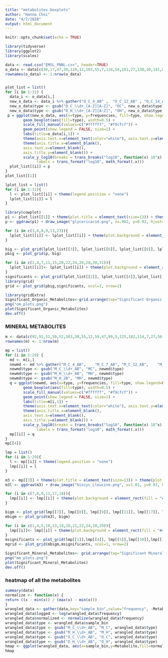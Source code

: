 ```yaml
---
title: "metabolites boxplots"
author: "Hanna Choi"
date: "4/7/2020"
output: html_document
---
```


```r
knitr::opts_chunk$set(echo = TRUE)
```
```r
library(tidyverse)
library(ggplot2)
library(scales)
```

```r
data <- read.csv("EMSL_PNNL.csv", header=TRUE)
o_data <- data[c(36,17,47,39,110,12,103,55,7,124,54,181,27,138,10,141,87,118,209,26,132,1,38,48,125,23,123,35,90,6,63),c(1,18:28)]
rownames(o_data) <- 1:nrow(o_data)
```
```r

```

```r
plot_list = list()
for (i in 1:31) {
  data_i <- o_data[i,]
  new_o_data <- data_i %>% gather("O_C_4_AB" ,  "O_C_12_AB" , "O_C_14_AB",  "O_C_19_AB"  ,"O_C_27_AB" , "O_C_34_AB" , "O_H_2_AB",   "O_H_4_AB" ,  "O_H_11_AB",  "O_H_17_AB",  "O_H_32_AB" , key="type", value="frequencies")
  new_o_data$type <- gsub("O_C_\\d+_[A-Z][A-Z]", "OC", new_o_data$type)
  new_o_data$type <- gsub("O_H_\\d+_[A-Z][A-Z]", "OH", new_o_data$type)
 p = ggplot(new_o_data, aes(x=type, y=frequencies, fill=type, show.legend=FALSE)) +
        geom_boxplot(aes(fill=type), width=0.5) +
        scale_fill_manual(values=c("#ffffff", "#f9cfcf")) +
        geom_point(show.legend = FALSE, size=1) +
        labs(title=o_data[i,1]) +
        theme(axis.text.x=element_text(color="white"), axis.text.y=element_text(color="white"), plot.title = element_text(size=7, color="white")) +        
        theme(axis.title.x=element_blank(),
        axis.text.x=element_blank(), 
        axis.title.y=element_blank()) +
        scale_y_log10(breaks = trans_breaks("log10", function(x) 10^x),
              labels = trans_format("log10", math_format(.x)))
  plot_list[[i]] = p
}
plot_list[[1]]
```
```r
lplot_list = list()
for (i in 1:31){
  l <- plot_list[[i]] + theme(legend.position = "none")
  lplot_list[[i]] = l
}
```
```r
library(cowplot)
p1 <- plot_list[[1]] + theme(plot.title = element_text(size=13)) + theme(plot.background = element_rect(fill = "#91002d"))
p <- ggdraw(p1) + draw_image("glycericacid.png", x=.982, y=0.92, hjust=1, vjust=1, width=.2, height=0.2)

```
```r
for (i in c(3,6,8,9,13,23)){
  lplot_list[[i]] <- lplot_list[[i]] + theme(plot.background = element_rect(fill = "#af4551"))
}
```
```r
big <- plot_grid(lplot_list[[3]], lplot_list[[6]], lplot_list[[8]], lplot_list[[9]], lplot_list[[13]], lplot_list[[23]])
pbig <- plot_grid(p, big)

for (i in c(2,4,7,11,15,20,22,24,26,28,30,31)){
  lplot_list[[i]]<- lplot_list[[i]] + theme(plot.background = element_rect(fill = "#ca7479"))
}
significants <- plot_grid(lplot_list[[2]], lplot_list[[4]],lplot_list[[7]],lplot_list[[11]],lplot_list[[15]],lplot_list[[20]],lplot_list[[22]],lplot_list[[24]],lplot_list[[26]],lplot_list[[28]],lplot_list[[30]],lplot_list[[31]])
library(grid)
grid <- plot_grid(pbig,significants, ncol=1, nrow=2)
```
```r
library(gridExtra)
Significant_Organic_Metabolites<-grid.arrange(top="Significant Organic Metabolites", grid)
png("om_plots.png")
plot(Significant_Organic_Metabolites)
dev.off()
```
### MINERAL METABOLITES ###
```r
m <- data[c(92,91,51,50,52,103,38,55,12,59,47,99,5,125,182,114,7,27,56,57,76,62,132,111,106,173,201,121,81),c(1:17)]
rownames(m) <- 1:nrow(m)

```
```r
mp = list()
for (i in 1:29) {
  md <- m[i,]
  newmd <- md %>% gather("M_C_4_AB",	"M_C_7_AB",	"M_C_12_AB",	"M_C_14_AB",	"M_C_19_AB",	"M_C_30_AB",	"M_H_2_AB",	"M_H_2B",	"M_H_4_AB",	"M_H_11_AB",	"M_H_17_AB",	"M_H_26_AB",	"M_H_28_AB",	"M_H_30_AB",	"M_H_32_AB",	"M_H_34_AB", key="type", value="frequencies")
  newmd$type <- gsub("M_C_\\d+_AB", "MC", newmd$type)
  newmd$type <- gsub("M_H_\\d+_AB", "MH", newmd$type)
  newmd$type <- gsub("M_H_2B", "MH", newmd$type)
  q = ggplot(newmd, aes(x=type, y=frequencies, fill=type, show.legend=FALSE)) +
        geom_boxplot(aes(fill=type), width=0.5) +
        scale_fill_manual(values=c("#ffffff", "#f9cfcf")) +
        geom_point(show.legend = FALSE, size=1) +
        labs(title=m[i,1]) +
        theme(axis.text.x=element_text(color="white"), axis.text.y=element_text(color="white"), plot.title = element_text(size=7, color="white")) +
        theme(axis.title.x=element_blank(),
        axis.text.x=element_blank(), 
        axis.title.y=element_blank()) +
        scale_y_log10(breaks = trans_breaks("log10", function(x) 10^x),
              labels = trans_format("log10", math_format(.x)))
  mp[[i]] = q
}
mp[[4]]
```
```r
lmp = list()
for (i in 1:29){
  l <- mp[[i]] + theme(legend.position = "none")
  lmp[[i]] = l
}
```
```r
m3 <- mp[[3]] + theme(plot.title = element_text(size=13)) + theme(plot.background = element_rect(fill = "#91002d"))
m3l <- ggdraw(m3) + draw_image("biocyc_Lleucine.png", x=1.01, y=0.93, hjust=1, vjust=1, width=.25, height=0.25)
```
```r
for (i in c(7,8,9,11,17,18)){
  lmp[[i]] <- lmp[[i]] + theme(plot.background = element_rect(fill = "#af4551"))
}
```
```r
bigm <- plot_grid(lmp[[7]], lmp[[8]], lmp[[9]], lmp[[11]], lmp[[17]], lmp[[18]])
mbigm <- plot_grid(m3l, bigm)

for (i in c(1,4,5,10,13,19,20,21,22,24,28,29)){
  lmp[[i]]<- lmp[[i]] + theme(plot.background = element_rect(fill = "#ca7479"))
}
msignificants <- plot_grid(lmp[[1]],lmp[[4]], lmp[[5]],lmp[[10]],lmp[[13]],lmp[[19]],lmp[[20]],lmp[[21]],lmp[[22]],lmp[[24]],lmp[[28]],lmp[[29]])
mgrid <- plot_grid(mbigm,msignificants, ncol=1, nrow=2)
```
```r
Significant_Mineral_Metabolites<- grid.arrange(top="Significant Mineral Metabolites", mgrid)
png("mm_plots.png")
plot(Significant_Mineral_Metabolites)
dev.off()
```
### heatmap of all the metabolites
```r
summary(data)
normalize <- function(x) {
return ((x - min(x)) / (max(x) - min(x)))
}
wrangled_data <- gather(data,key="sample_bin",value="frequency", -Metabolite)
wrangled_data$logged <- log(wrangled_data$frequency)
wrangled_data$normalized <- normalize(wrangled_data$frequency)
wrangled_data$type <- wrangled_data$sample_bin
wrangled_data$type <- gsub("M_C_\\d+_AB", "M_C", wrangled_data$type)
wrangled_data$type <- gsub("M_H_\\d+_AB", "M_H", wrangled_data$type)
wrangled_data$type <- gsub("O_C_\\d+_AB", "O_C", wrangled_data$type)
wrangled_data$type <- gsub("O_H_\\d+_AB", "O_H", wrangled_data$type)
hmap <- ggplot(wrangled_data, aes(x=sample_bin,y=Metabolite,fill=normalized)) + geom_tile() + facet_grid(~type, switch = "x", scales = "free_x", space = "fixed")
hmap

```

